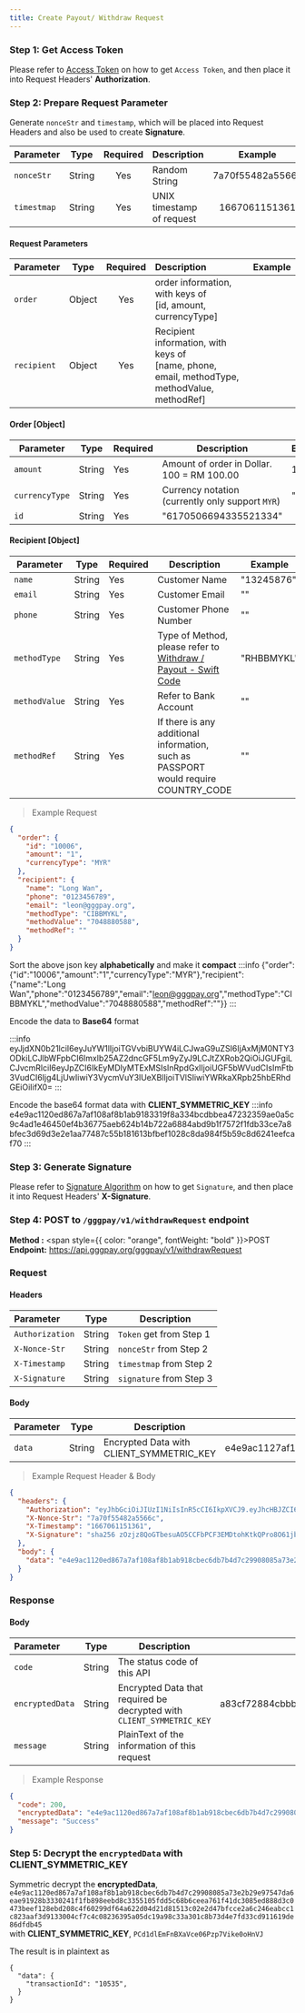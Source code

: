 ```yaml
---
title: Create Payout/ Withdraw Request
---
```


### Step 1: Get Access Token

Please refer to [Access Token](/docs/credential/access-token) on how to get `Access Token`, and then place it into Request Headers' **Authorization**.

### Step 2: Prepare Request Parameter

Generate `nonceStr` and `timestamp`, which will be placed into Request Headers and also be used to create **Signature**.

| Parameter   |  Type  | Required | Description               |     Example      |
| :---------- | :----: | :------: | :------------------------ | :--------------: |
| `nonceStr`  | String |   Yes    | Random String             | 7a70f55482a5566c |
| `timestmap` | String |   Yes    | UNIX timestamp of request |  1667061151361   |

#### Request Parameters

| Parameter   |  Type  | Required | Description               |     Example      |
| :---------- | :----: | :------: | :------------------------ | :--------------: |
| `order`     | Object |   Yes    | order information, with keys of <br />[id, amount, currencyType]  |  |
| `recipient`  | Object |   Yes    | Recipient information, with keys of <br />[name, phone, email, methodType, methodValue, methodRef] |  |

#### Order [Object]
| Parameter        | Type   | Required | Description                                                                                       | Example                        |
| ---------------- | ------ | -------- | ------------------------------------------------------------------------------------------------- | ------------------------------ |
| `amount`         | String   | Yes      | Amount of order in Dollar. 100 = RM 100.00 | 100                            |
| `currencyType`   | String | Yes      | Currency notation (currently only support `MYR`)                                                  | "MYR"                          |
| `id`             | String | Yes | "6170506694335521334"                                                                             |

#### Recipient [Object]
| Parameter     | Type   | Required | Description                            | Example    |
| ------------- | ------ | -------- | -------------------------------------- | ---------- |
| `name`      | String | Yes      | Customer Name| "13245876" |
| `email`       | String | Yes | Customer Email                         | ""         |
| `phone` | String | Yes | Customer Phone Number                  | ""         |
| `methodType` | String | Yes | Type of Method, please refer to [Withdraw / Payout - Swift Code](/docs/appendix/payment-method#withdraw--payout---swift-code)                 | "RHBBMYKL"         |
| `methodValue` | String | Yes | Refer to Bank Account                  | ""         |
| `methodRef` | String | Yes | If there is any additional information, such as PASSPORT would require COUNTRY_CODE  | "" |

> Example Request

```json
{
  "order": {
    "id": "10006",
    "amount": "1",
    "currencyType": "MYR"
  },
  "recipient": {
    "name": "Long Wan",
    "phone": "0123456789",
    "email": "leon@gggpay.org",
    "methodType": "CIBBMYKL",
    "methodValue": "7048880588",
    "methodRef": ""
  }
}

```

Sort the above json key **alphabetically** and make it **compact**
:::info
{"order":{"id":"10006","amount":"1","currencyType":"MYR"},"recipient":{"name":"Long Wan","phone":"0123456789","email":"leon@gggpay.org","methodType":"CIBBMYKL","methodValue":"7048880588","methodRef":""}}
:::


Encode the data to **Base64** format

:::info
eyJjdXN0b21lciI6eyJuYW1lIjoiTGVvbiBUYW4iLCJwaG9uZSI6IjAxMjM0NTY3ODkiLCJlbWFpbCI6Imxlb25AZ2dncGF5Lm9yZyJ9LCJtZXRob2QiOiJGUFgiLCJvcmRlciI6eyJpZCI6IkEyMDIyMTExMSIsInRpdGxlIjoiUGF5bWVudCIsImFtb3VudCI6Ijg4LjUwIiwiY3VycmVuY3lUeXBlIjoiTVlSIiwiYWRkaXRpb25hbERhdGEiOiIifX0=
:::

Encode the base64 format data with **CLIENT_SYMMETRIC_KEY**
:::info
e4e9ac1120ed867a7af108af8b1ab9183319f8a334bcdbbea47232359ae0a5c9c4ad1e46450ef4b36775aeb624b14b722a6884abd9b1f7572f1fdb33ce7a8bfec3d69d3e2e1aa77487c55b181613bfbef1028c8da984f5b59c8d6241eefcaf70
:::



### Step 3: Generate Signature

Please refer to [Signature Algorithm](/docs/credential/signature-algorithm) on how to get `Signature`, and then place it into Request Headers' **X-Signature**.

### Step 4: POST to `/gggpay/v1/withdrawRequest` endpoint

**Method :** <span style={{ color: "orange", fontWeight: "bold" }}>POST</span><br/>
**Endpoint:** https://api.gggpay.org/gggpay/v1/withdrawRequest

### Request

#### Headers

| Parameter       |  Type  | Description             |
| :-------------- | :----: | ----------------------- |
| `Authorization` | String | `Token` get from Step 1   |
| `X-Nonce-Str`   | String | `nonceStr` from Step 2  |
| `X-Timestamp`   | String | `timestmap` from Step 2 |
| `X-Signature`   | String | `signature` from Step 3 |

#### Body

| Parameter |  Type  | Description                           |                                        Example |
| :-------- | :----: | ------------------------------------- | ---------------------------------------------: |
| `data`    | String | Encrypted Data with CLIENT_SYMMETRIC_KEY | e4e9ac1127af1...b59c8d62af70 |


> Example Request Header & Body

```json
{
  "headers": {
    "Authorization": "eyJhbGciOiJIUzI1NiIsInR5cCI6IkpXVCJ9.eyJhcHBJZCI6IjEwMDIOjE2NjczMTYwOTJ9.UnVBt6Opxd_ZOMns1gCT40Ihdj1nbndi2V43Xt3fIuE",
    "X-Nonce-Str": "7a70f55482a5566c",
    "X-Timestamp": "1667061151361",
    "X-Signature": "sha256 zOzjz8QoGTbesuAO5CCFbPCF3EMDtohKtkQPro8O61jbXhurgl+wIYzTv1BQPB6z1+bRn7gXx1YpsItk+Zed+Wd9PqmexoGdDrAAoUKjCcMks9g0/kiVui381jscVAyCUzdMtkW25P4QyTeq5+ES7D66j/Jwk+9JqYXhMnX5aAUdMjlrADp1RC1zrZUc1Mfqs+MA26J3X5uQ8xLhh9FaAhDdoyWctKQSTHZyMVuDtmFaGdzaGI3LCWm5w1gvtHC43mTMccc3WrlirYbDrZvN2c81cNMfRJjgJZNnjjY27OAMvGsJJgpo0b+EW4UO74QzZ2VI60fgf7uIajIOgQRzzA=="
  },
  "body": {
    "data": "e4e9ac1120ed867a7af108af8b1ab918cbec6db7b4d7c29908085a73e2b29e97547da6eae91928b3330241f1fb898eebd8c3355105fdd5c68b6ceea761f41dc3085ed888d3c0473beef128ebd208c4f60299df64a622d04d21d81513c02e2d47bfcce2a6c246eabcc1c823aaf3d9133004cf7c4c08236395a05dc19a98c33a301c8b73d4e7fd33cd911619de86dfdb45"
  }
}
```

### Response

#### Body

| Parameter        |  Type  | Description                                                            |                                Example |
| :--------------- | :----: | ---------------------------------------------------------------------- | -------------------------------------: |
| `code`           | String | The status code of this API                                            |                                    200 |
| `encryptedData` | String | Encrypted Data that required be decrypted with `CLIENT_SYMMETRIC_KEY` | a83cf72884cbbb....3ddf0744646e0cf0b482 |
| `message`        | String | PlainText of the information of this request                           |                              'Success' |

> Example Response

```json
{
  "code": 200,
  "encryptedData": "e4e9ac1120ed867a7af108af8b1ab918cbec6db7b4d7c29908085a73e2b29e97547da6eae91928b3330241f1fb898eebd8c3355105fdd5c68b6ceea761f41dc3085ed888d3c0473beef128ebd208c4f60299df64a622d04d21d81513c02e2d47bfcce2a6c246eabcc1c823aaf3d9133004cf7c4c08236395a05dc19a98c33a301c8b73d4e7fd33cd911619de86dfdb45",
  "message": "Success"
}
```

### Step 5: Decrypt the `encryptedData` with CLIENT_SYMMETRIC_KEY

Symmetric decrypt the **encryptedData**,  `e4e9ac1120ed867a7af108af8b1ab918cbec6db7b4d7c29908085a73e2b29e97547da6eae91928b3330241f1fb898eebd8c3355105fdd5c68b6ceea761f41dc3085ed888d3c0473beef128ebd208c4f60299df64a622d04d21d81513c02e2d47bfcce2a6c246eabcc1c823aaf3d9133004cf7c4c08236395a05dc19a98c33a301c8b73d4e7fd33cd911619de86dfdb45`  
with **CLIENT_SYMMETRIC_KEY**, `PCd1dlEmFnBXaVce06Pzp7Vike0oHnVJ`

The result is in plaintext as

```
{
  "data": {
    "transactionId": "10535",
  }
}

```
